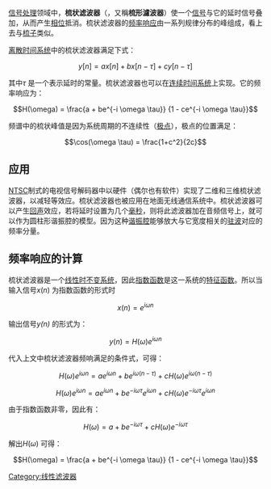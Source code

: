 {{reference|time=2007-10-30}}

[[信号处理|信号处理]]领域中，'''梳状滤波器'''（{{lang-en|'''Comb filter'''}}，又稱'''梳形濾波器'''）使一个[[信号|信号]]与它的延时信号叠加，从而产生[[相位|相位]]抵消。梳状滤波器的[[频率响应|频率响应]]由一系列规律分布的峰组成，看上去与[[梳子|梳子]]类似。

[[离散时间系统|离散时间系统]]中的梳状滤波器满足下式：
:<math>
y[n] = ax[n] + bx[n - \tau] + cy[n - \tau]
</math>

其中''τ'' 是一个表示延时的常量。梳状滤波器也可以在[[连续时间系统|连续时间系统]]上实现。它的频率响应为：
:<math>H(\omega) = \frac{a + be^{-i \omega \tau}} {1 - ce^{-i \omega \tau}}</math>

频谱中的梳状峰值是因为系统周期的不连续性（[[极点|极点]]），极点的位置满足：
:<math>\cos(\omega \tau) = \frac{1+c^2}{2c}</math>

== 应用 ==
[[NTSC|NTSC]]制式的电视信号解码器中以硬件（偶尔也有软件）实现了二维和三维梳状滤波器，以减轻{{le|杂色讯|Dot crawl}}等效应。梳状滤波器也被应用在地面无线通信系统中。梳状滤波器可以产生[[回声|回声]]效应，若将延时设置为几个[[毫秒|毫秒]]，则将此滤波器加在音频信号上，就可以作为圆柱形谐振腔的模型。因为这种[[谐振腔|谐振腔]]能够放大与它宽度相关的[[驻波|驻波]]对应的频率分量。

== 频率响应的计算 ==
梳状滤波器是一个[[线性时不变系统|线性时不变系统]]，因此[[指数函数|指数函数]]是这一系统的[[特征函数|特征函数]]。所以当输入信号''x''(''n'') 为指数函数的形式时

:<math>x(n) = e^{i \omega n}</math>

输出信号''y(n)'' 的形式为：

:<math>y(n) = H(\omega) e^{i \omega n}</math>

代入上文中梳状滤波器频响满足的条件式，可得：
:<math>H(\omega)e^{i \omega n} = ae^{i \omega n} + be^{i \omega (n-\tau)} + cH(\omega)e^{i \omega (n-\tau)}</math>

:<math>H(\omega)e^{i \omega n} = ae^{i \omega n} + be^{-i \omega \tau}e^{i \omega n} + cH(\omega)e^{-i \omega \tau}e^{i \omega n}</math>

由于指数函数非零，因此有：

:<math>H(\omega) = a + be^{-i \omega \tau} + cH(\omega)e^{-i \omega \tau}</math>

解出<math>H(\omega)</math> 可得：

:<math>H(\omega) = \frac{a + be^{-i \omega \tau}} {1 - ce^{-i \omega \tau}}</math>

[[Category:线性滤波器|Category:线性滤波器]]